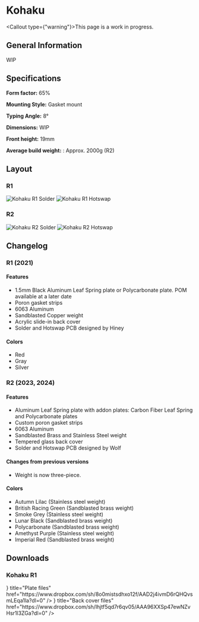 
# Kohaku

<Callout type={"warning"}>This page is a work in progress.</Callout>

## General Information

WIP

## Specifications

**Form factor:** 65%

**Mounting Style:** Gasket mount

**Typing Angle:** 8°

**Dimensions:** WIP

**Front height:** 19mm

**Average build weight:** : Approx. 2000g (R2)

## Layout

### R1

![Kohaku R1 Solder](/KohakuR1_Solder.png)
![Kohaku R1 Hotswap](/KohakuR1_Hotswap.png)

### R2

![Kohaku R2 Solder](/KohakuR2_Solder.png)
![Kohaku R2 Hotswap](/KohakuR2_Hotswap.png)

## Changelog

### R1 (2021)

#### Features

- 1.5mm Black Aluminum Leaf Spring plate or Polycarbonate plate. POM available at a later date
- Poron gasket strips
- 6063 Aluminum
- Sandblasted Copper weight
- Acrylic slide-in back cover
- Solder and Hotswap PCB designed by Hiney

#### Colors

- Red
- Gray
- Silver

### R2 (2023, 2024)

#### Features

- Aluminum Leaf Spring plate with addon plates: Carbon Fiber Leaf Spring and Polycarbonate plates
- Custom poron gasket strips
- 6063 Aluminum
- Sandblasted Brass and Stainless Steel weight
- Tempered glass back cover
- Solder and Hotswap PCB designed by Wolf

#### Changes from previous versions

- Weight is now three-piece.

#### Colors

- Autumn Lilac (Stainless steel weight)
- British Racing Green (Sandblasted brass weight)
- Smoke Grey (Stainless steel weight)
- Lunar Black (Sandblasted brass weight)
- Polycarbonate (Sandblasted brass weight)
- Amethyst Purple (Stainless steel weight)
- Imperial Red (Sandblasted brass weight)

## Downloads

### Kohaku R1

<Cards>
  <Card
    icon={<DownloadIcon />}
    title="Plate files"
    href="https://www.dropbox.com/sh/8o0mistsdhxo12f/AAD2j4ivmD6rQHQvsmLEqa1la?dl=0"
  />
  <Card
    icon={<DownloadIcon />}
    title="Back cover files"
    href="https://www.dropbox.com/sh/lhjtf5qd7r6qv05/AAA96XXSp47ewNZvHsr1l3ZGa?dl=0"
  />
</Cards>
